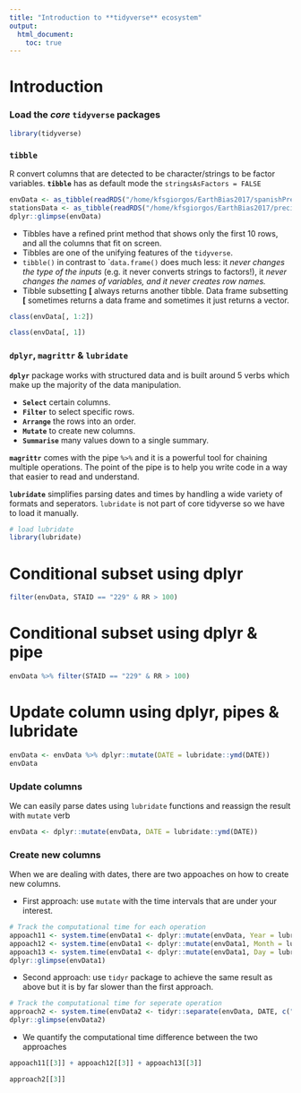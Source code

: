 ```yaml
---
title: "Introduction to **tidyverse** ecosystem"
output:
  html_document:
    toc: true
---
```


#  Introduction 

### Load the *core* ```tidyverse``` packages


```r
library(tidyverse)
```

### ```tibble```

R convert columns that are detected to be character/strings to be factor variables. **```tibble```** has as default mode the ```stringsAsFactors = FALSE``` 

```r
envData <- as_tibble(readRDS("/home/kfsgiorgos/EarthBias2017/spanishPrecipRecords.RDS"))
stationsData <- as_tibble(readRDS("/home/kfsgiorgos/EarthBias2017/precipStations.RDS"))
dplyr::glimpse(envData)
```
   

* Tibbles have a refined print method that shows only the first 10 rows, and all the columns that fit on screen. 
* Tibbles are one of the unifying features of the ```tidyverse```.
* ```tibble()``` in contrast to ````data.frame()``` does much less: it *never changes the type of the inputs* (e.g. it never converts strings to factors!), it *never changes the names of variables, and it never creates row names.*    
* Tibble subsetting **[** always returns another tibble. Data frame subsetting **[** sometimes returns a data frame and sometimes it just returns a vector.
```r
class(envData[, 1:2])
```
```r
class(envData[, 1])
```

### ```dplyr```, ```magrittr``` & ```lubridate```

**```dplyr```** package works with structured data and is built around 5 verbs which make up the majority of the data manipulation. 

* **```Select```** certain columns.
* **```Filter```** to select specific rows.
* **```Arrange```** the rows into an order.
* **```Mutate```** to create new columns.
* **```Summarise```** many values down to a single summary.

**```magrittr```** comes with the pipe ```%>%``` and it is a powerful tool for chaining multiple operations. The point of the pipe is to help you write code in a way that easier to read and understand.

**```lubridate```** simplifies parsing dates and times by handling a wide variety of formats and seperators. ```lubridate``` is not part of core tidyverse so we have to load it manually. 

```r
# load lubridate
library(lubridate)
```
# Conditional subset using dplyr
```r
filter(envData, STAID == "229" & RR > 100)
```
# Conditional subset using dplyr & pipe
```r
envData %>% filter(STAID == "229" & RR > 100)
```
# Update column using dplyr, pipes & lubridate
```r
envData <- envData %>% dplyr::mutate(DATE = lubridate::ymd(DATE))
envData
```

### Update columns 

We can easily parse dates using ```lubridate``` functions and reassign the result with ```mutate``` verb 
```r
envData <- dplyr::mutate(envData, DATE = lubridate::ymd(DATE))
```

### Create new columns 
When we are dealing with dates, there are two appoaches on how to create new columns.

* First approach: use ```mutate``` with the time intervals that are under your interest.
```r
# Track the computational time for each operation
appoach11 <- system.time(envData1 <- dplyr::mutate(envData, Year = lubridate::year(DATE)))
appoach12 <- system.time(envData1 <- dplyr::mutate(envData1, Month = lubridate::month(DATE)))
appoach13 <- system.time(envData1 <- dplyr::mutate(envData1, Day = lubridate::day(DATE)))
dplyr::glimpse(envData1)
```
* Second approach:  use ```tidyr``` package to achieve the same result as above but it is by far slower than the first approach.
```r
# Track the computational time for seperate operation
approach2 <- system.time(envData2 <- tidyr::separate(envData, DATE, c("Year", "Month", "Day")))
dplyr::glimpse(envData2)
```
* We quantify the computational time difference between the two approaches
```r
appoach11[[3]] + appoach12[[3]] + appoach13[[3]] 
```

```r
approach2[[3]] 
```














